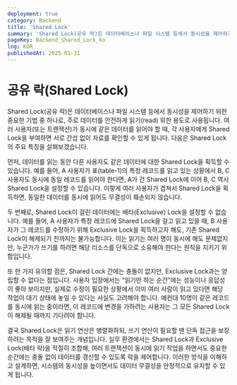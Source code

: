 ```yaml
---
deployment: true
category: Backend
title: 'Shared Lock'
summary: 'Shared Lock(공유 락)은 데이터베이스나 파일 시스템 등에서 동시성을 제어하기 위한 중요한 기법 중 하나로, 주로 데이터를 안전하게 읽기(read) 위한 용도로 사용됩니다.'
pageKey: Backend_Shared_Lock_ko
lng: KOR
publishedAt: 2025-01-31
---
```


# 공유 락(Shared Lock)

Shared Lock(공유 락)은 데이터베이스나 파일 시스템 등에서 동시성을 제어하기 위한 중요한 기법 중 하나로, 주로 데이터를 안전하게 읽기(read) 위한 용도로 사용됩니다. 여러 사용자(또는 트랜잭션)가 동시에 같은 데이터를 읽어야 할 때, 각 사용자에게 Shared Lock을 부여하면 서로 간섭 없이 자료를 확인할 수 있게 됩니다. 다음은 Shared Lock의 주요 특징을 살펴보겠습니다.



먼저, 데이터를 읽는 동안 다른 사용자도 같은 데이터에 대한 Shared Lock을 획득할 수 있습니다. 예를 들어, A 사용자가 표(table-1)의 특정 레코드를 읽고 있는 상황에서 B, C 사용자도 동시에 동일 레코드를 읽어야 한다면, A가 건 Shared Lock에 이어 B, C 역시 Shared Lock을 설정할 수 있습니다. 이렇게 여러 사용자가 겹쳐서 Shared Lock을 획득하면, 동일한 데이터를 동시에 읽어도 무결성이 훼손되지 않습니다.



두 번째로, Shared Lock이 걸린 데이터에는 배타(Exclusive) Lock을 설정할 수 없습니다. 예를 들어, A 사용자가 특정 레코드에 Shared Lock을 걸고 읽고 있을 때, B 사용자가 그 레코드를 수정하기 위해 Exclusive Lock을 획득하고자 해도, 기존 Shared Lock이 해제되기 전까지는 불가능합니다. 이는 <codeline>읽기는 여러 명이 동시에 해도 문제없지만, 누군가가 쓰기를 하려면 해당 리소스를 단독으로 소유해야 한다</codeline>는 원칙을 지키기 위함입니다.




또 한 가지 유의할 점은, Shared Lock 간에는 충돌이 없지만, Exclusive Lock과는 양립할 수 없다는 점입니다. 사용자 입장에서는 “읽기만 하는 순간”에는 성능이나 응답성이 좋아 보이지만, 실제로 수정이 필요한 상황에서 이미 여러 사람이 읽고 있다면 해당 작업이 대기 상태에 놓일 수 있다는 사실도 고려해야 합니다. 예컨대 10명이 같은 레코드를 동시에 읽는 중이라면, 이 레코드에 변경을 가하려는 사용자는 그 모든 Shared Lock이 해제될 때까지 기다려야 합니다.



결국 Shared Lock은 <codeline>읽기 연산은 병렬화하되, 쓰기 연산이 필요할 땐 단독 접근을 보장</codeline>하려는 목적을 잘 보여주는 개념입니다. 실무 환경에서는 Shared Lock과 Exclusive Lock(배타 락)을 적절히 조합해, 여러 트랜잭션이 동시에 읽기 작업을 하면서도 중요한 순간에는 충돌 없이 데이터를 갱신할 수 있도록 락을 제어합니다. 이러한 방식을 이해하고 설계하면, 시스템의 동시성을 높이면서도 데이터 무결성을 안정적으로 유지할 수 있게 됩니다.